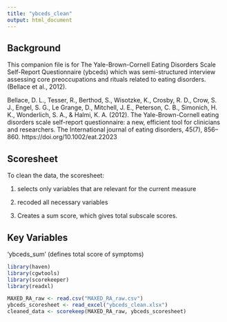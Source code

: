 ```yaml
---
title: "ybceds_clean"
output: html_document
---
```


## Background
This companion file is for The Yale-Brown-Cornell Eating Disorders Scale Self-Report Questionnaire (ybceds) which was semi-structured interview assessing core preoccupations and rituals related to eating disorders. (Bellace et al., 2012). 

Bellace, D. L., Tesser, R., Berthod, S., Wisotzke, K., Crosby, R. D., Crow, S. J., Engel, S. G., Le Grange, D., Mitchell, J. E., Peterson, C. B., Simonich, H. K., Wonderlich, S. A., & Halmi, K. A. (2012). The Yale-Brown-Cornell eating disorders scale self-report questionnaire: a new, efficient tool for clinicians and researchers. The International journal of eating disorders, 45(7), 856–860. https://doi.org/10.1002/eat.22023

## Scoresheet
To clean the data, the scoresheet:

(1) selects only variables that are relevant for the current measure

(2) recoded all necessary variables

(3) Creates a sum score, which gives total subscale scores. 

## Key Variables
'ybceds_sum' (defines total score of symptoms)


```R
library(haven)
library(cgwtools)
library(scorekeeper)
library(readxl)

MAXED_RA_raw <- read.csv("MAXED_RA_raw.csv")
ybceds_scoresheet <- read_excel("ybceds_clean.xlsx")
cleaned_data <- scorekeep(MAXED_RA_raw, ybceds_scoresheet)
```
